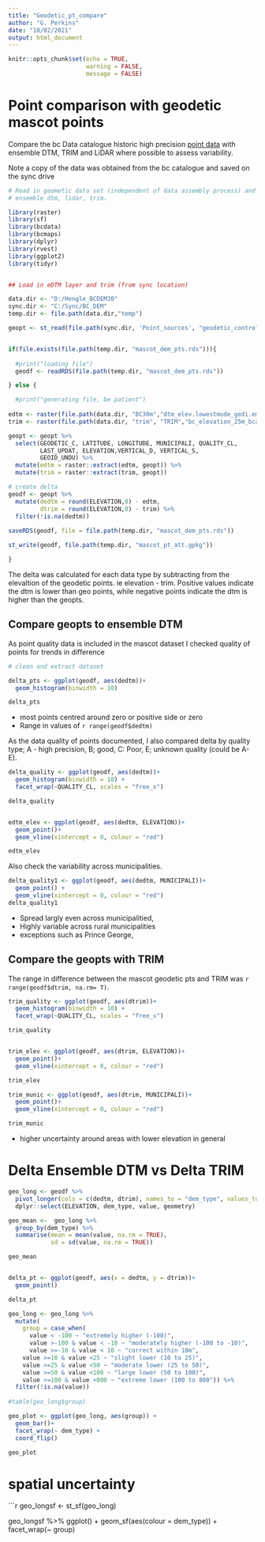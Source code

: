 ```yaml
---
title: "Geodetic_pt_compare"
author: "G. Perkins"
date: "18/02/2021"
output: html_document
---
```


```r
knitr::opts_chunk$set(echo = TRUE, 
                      warning = FALSE,
                      message = FALSE)

```

# Point comparison with geodetic mascot points

Compare the bc Data catalogue historic high precision [point data](https://catalogue.data.gov.bc.ca/dataset/mascot-geodetic-control-monuments-high-precision) with ensemble DTM, TRIM and LiDAR where possible to assess variability. 

Note a copy of the data was obtained from the bc catalogue and saved on the sync drive

```r

# Read in geometic data set (independent of data assembly process) and compare to 
# ensemble dtm, lidar, trim. 

library(raster)
library(sf)
library(bcdata)
library(bcmaps)
library(dplyr)
library(rvest)
library(ggplot2)
library(tidyr)


## Load in eDTM layer and trim (from sync location)

data.dir <- "D:/Hengle_BCDEM30"
sync.dir <- "C:/Sync/BC_DEM"
temp.dir <- file.path(data.dir,"temp")

geopt <- st_read(file.path(sync.dir, 'Point_sources', "geodetic_control", "Mascot_GeoDetic_Ctrl.shp"), quiet = TRUE)


if(file.exists(file.path(temp.dir, "mascot_dem_pts.rds"))){
  
  #print("loading file")
  geodf <- readRDS(file.path(temp.dir, "mascot_dem_pts.rds"))

} else {

  #print("generating file, be patient")
  
edtm <- raster(file.path(data.dir, "BC30m","dtm_elev.lowestmode_gedi.eml_m_30m_0..0cm_2000..2018_bc.epsg3005_v0.1.tif"))
trim <- raster(file.path(data.dir, "trim", "TRIM","bc_elevation_25m_bcalb.tif"))

geopt <- geopt %>%
  select(GEODETIC_C, LATITUDE, LONGITUDE, MUNICIPALI, QUALITY_CL, 
         LAST_UPDAT, ELEVATION,VERTICAL_D, VERTICAL_S,
         GEOID_UNDU) %>%
  mutate(edtm = raster::extract(edtm, geopt)) %>%
  mutate(trim = raster::extract(trim, geopt))

# create delta 
geodf <- geopt %>%
  mutate(dedtm = round(ELEVATION,0) - edtm,
         dtrim = round(ELEVATION,0) - trim) %>%
  filter(!is.na(dedtm))
  
saveRDS(geodf, file = file.path(temp.dir, "mascot_dem_pts.rds"))

st_write(geodf, file.path(temp.dir, "mascot_pt_att.gpkg"))

} 


```

The delta was calculated for each data type by subtracting from the elevaltion of the geodetic points. ie elevation - trim. Positive values indicate the dtm is lower than geo points, while negative points indicate the dtm is higher than the geopts. 


## Compare geopts to ensemble DTM

As point quality data is included in the mascot dataset I checked quality of points for trends in difference 

```r
# clean and extract dataset

delta_pts <- ggplot(geodf, aes(dedtm))+ 
  geom_histogram(binwidth = 10) 

delta_pts

```

* most points centred around zero or positive side or zero
* Range in values of `r range(geodf$dedtm)`


As the data quality of points documented, I also compared delta by quality type; A - high precision, B; good, C: Poor, E; unknown quality (could be A-E).

```r
delta_quality <- ggplot(geodf, aes(dedtm))+ 
  geom_histogram(binwidth = 10) +
  facet_wrap(~QUALITY_CL, scales = "free_x")

delta_quality


edtm_elev <- ggplot(geodf, aes(dedtm, ELEVATION))+ 
  geom_point()+ 
  geom_vline(xintercept = 0, colour = "red")

edtm_elev

```

Also check the variability across municipalities. 

```r
delta_quality1 <- ggplot(geodf, aes(dedtm, MUNICIPALI))+ 
  geom_point() + 
  geom_vline(xintercept = 0, colour = "red")
delta_quality1
```

* Spread largly even across municipalitied, 
* Highly variable across rural municipalities 
* exceptions such as Prince George, 


## Compare the geopts with TRIM 

The range in difference between the mascot geodetic pts and TRIM was `r range(geodf$dtrim, na.rm= T)`.

```r
trim_quality <- ggplot(geodf, aes(dtrim))+ 
  geom_histogram(binwidth = 10) +
  facet_wrap(~QUALITY_CL, scales = "free_x")

trim_quality


trim_elev <- ggplot(geodf, aes(dtrim, ELEVATION))+ 
  geom_point()+ 
  geom_vline(xintercept = 0, colour = "red")

trim_elev

trim_munic <- ggplot(geodf, aes(dtrim, MUNICIPALI))+ 
  geom_point()+ 
  geom_vline(xintercept = 0, colour = "red")

trim_munic 
```
* higher uncertainty around areas with lower elevation in general 


# Delta Ensemble DTM vs Delta TRIM
```r

geo_long <- geodf %>%
  pivot_longer(cols = c(dedtm, dtrim), names_to = "dem_type", values_to = "value") %>%
  dplyr::select(ELEVATION, dem_type, value, geometry) 

geo_mean <-  geo_long %>%
  group_by(dem_type) %>%
  summarise(mean = mean(value, na.rm = TRUE), 
            sd = sd(value, na.rm = TRUE))

geo_mean 


delta_pt <- ggplot(geodf, aes(x = dedtm, y = dtrim))+ 
  geom_point()

delta_pt

```

```r

geo_long <- geo_long %>%
  mutate(
    group = case_when(
      value < -100 ~ "extremely higher (-100)", 
      value >-100 & value < -10 ~ "moderately higher (-100 to -10)", 
      value >=-10 & value < 10 ~ "correct within 10m",
    value >=10 & value <25 ~ "slight lower (10 to 25)",
    value >=25 & value <50 ~ "moderate lower (25 to 50)",
    value >=50 & value <100 ~ "large lower (50 to 100)",
    value >=100 & value <800 ~ "extreme lower (100 to 800")) %>%
  filter(!is.na(value))
    
#table(geo_long$group)

geo_plot <- ggplot(geo_long, aes(group)) + 
  geom_bar()+ 
  facet_wrap(~ dem_type) + 
  coord_flip()

geo_plot 

```

# spatial uncertainty 

```r
geo_longsf <- st_sf(geo_long)

geo_longsf %>%
  ggplot() + 
  geom_sf(aes(colour = dem_type)) + 
  facet_wrap(~ group)
